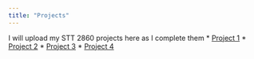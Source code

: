 ```yaml
---
title: "Projects"
---
```

I will upload my STT 2860 projects here as I complete them
* [Project 1]()
* [Project 2]()
* [Project 3]()
* [Project 4]()
